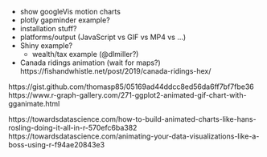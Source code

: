 

- show googleVis motion charts
- plotly gapminder example?
- installation stuff?
- platforms/output (JavaScript vs GIF vs MP4 vs ...)
- Shiny example?
  - wealth/tax example (@dlmiller?)

- Canada ridings animation (wait for maps?)
  https://fishandwhistle.net/post/2019/canada-ridings-hex/

https://gist.github.com/thomasp85/05169ad44ddcc8ed56da6ff7bf7fbe36
https://www.r-graph-gallery.com/271-ggplot2-animated-gif-chart-with-gganimate.html

https://towardsdatascience.com/how-to-build-animated-charts-like-hans-rosling-doing-it-all-in-r-570efc6ba382
https://towardsdatascience.com/animating-your-data-visualizations-like-a-boss-using-r-f94ae20843e3
